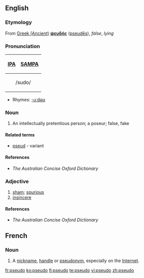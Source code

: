{{see|pseudo-}}
==English==
===Etymology===
From [[w:Ancient Greek language|Greek (Ancient)]]      <!-- Please note that this makes sense, so Greek (Modern) and Greek (Ancient) are listed both under 'G' --> '''[[ψευδής]]''' ([[pseudēs]]), ''false'', ''lying''

===Pronunciation===
{| border=1 cellpadding=5
! [[w:IPA|IPA]] !! [[w:SAMPA|SAMPA]]
|-
|colspan=2 align=center| /sudo/
|}
*Rhymes: [[Rhymes:English:-uːdəʊ|-uːdəʊ]]

===Noun===
{{en-noun}}
# An intellectually pretentious person; a poseur; false, fake

====Related terms====
*[[pseud]] - variant

====References====
* ''The Australian Concise Oxford Dictionary''

===Adjective===
{{en-adj|-}}

# [[sham]]; [[spurious]]
# [[insincere]]

====References====
* ''The Australian Concise Oxford Dictionary''

==French==

===Noun===
{{fr-noun|m}}

#A [[nickname]], [[handle]] or [[pseudonym]], especially on the [[Internet]].

[[fr:pseudo]]
[[ko:pseudo]]
[[fi:pseudo]]
[[te:pseudo]]
[[vi:pseudo]]
[[zh:pseudo]]